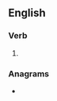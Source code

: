 {{also|Stickles}}

==English==

===Verb===
{{head|en|verb form}}

# {{en-third-person singular of|stickle}}

===Anagrams===
* {{l|en|slickest}}